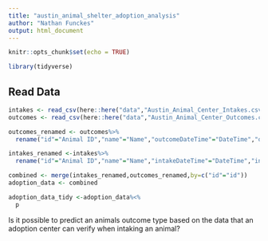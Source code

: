 ```yaml
---
title: "austin_animal_shelter_adoption_analysis"
author: "Nathan Funckes"
output: html_document
---
```


```r
knitr::opts_chunk$set(echo = TRUE)

library(tidyverse)
```

## Read Data

```r

intakes <- read_csv(here::here("data","Austin_Animal_Center_Intakes.csv"))
outcomes <- read_csv(here::here("data","Austin_Animal_Center_Outcomes.csv"))
```
```r
outcomes_renamed <- outcomes%>%
  rename("id"="Animal ID","name"="Name","outcomeDateTime"="DateTime","outcomeMonthYear"="MonthYear","dateOfBirth"="Date of Birth","outcomeType"="Outcome Type","outcomeSubtype"="Outcome Subtype","animalType"="Animal Type","outcomeSex"="Sex upon Outcome","outcomeAge"="Age upon Outcome","breed"="Breed","color"="Color")

intakes_renamed <-intakes%>%
  rename("id"="Animal ID","name"="Name","intakeDateTime"="DateTime","intakeMonthYear"="MonthYear","foundLocation"="Found Location","intakeType"="Intake Type","ointakeCondition"="Intake Condition","animalType"="Animal Type","intakeSex"="Sex upon Intake","intakeAge"="Age upon Intake","breed"="Breed","color"="Color")
```


```r
combined <- merge(intakes_renamed,outcomes_renamed,by=c("id"="id"))
adoption_data <- combined
```



```r
adoption_data_tidy <-adoption_data%<%
  p
```


Is it possible to predict an animals outcome type based on the data that an adoption center can verify when intaking an animal?